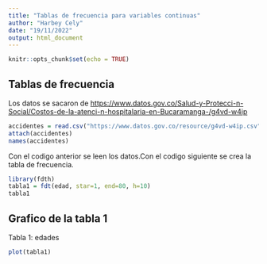 ---
title: "Tablas de frecuencia para variables continuas"
author: "Harbey Cely"
date: "19/11/2022"
output: html_document
---

```{r setup, include=FALSE}
knitr::opts_chunk$set(echo = TRUE)
```

## Tablas de frecuencia

Los datos se sacaron de
<https://www.datos.gov.co/Salud-y-Protecci-n-Social/Costos-de-la-atenci-n-hospitalaria-en-Bucaramanga-/g4vd-w4ip>

```{r, results='hide'}
accidentes = read.csv("https://www.datos.gov.co/resource/g4vd-w4ip.csv")
attach(accidentes)
names(accidentes)

```

Con el codigo anterior se leen los datos.Con el codigo siguiente se crea la tabla de frecuencia.

```{r, warning=FALSE}
library(fdth)
tabla1 = fdt(edad, star=1, end=80, h=10)
tabla1

```

## Grafico de la tabla 1

Tabla 1: edades

```{r }
plot(tabla1)
```



